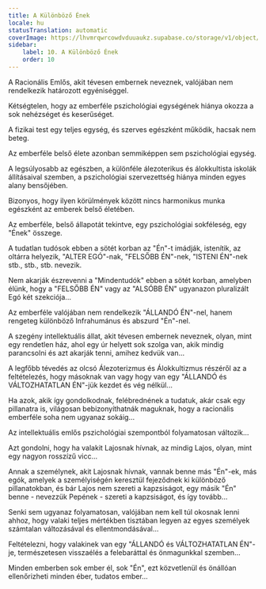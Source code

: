 ```yaml
---
title: A Különböző Ének
locale: hu
statusTranslation: automatic
coverImage: https://lhvmrqwrcowdvduuaukz.supabase.co/storage/v1/object/public/strapi-uploads/small_cover-tratado-de-psicologia-revolucionaria.webp-5e15e1cec4e0ebebcde5d7fc7565d8fd.webp
sidebar:
    label: 10. A Különböző Ének
    order: 10
---
```

A Racionális Emlős, akit tévesen embernek neveznek, valójában nem rendelkezik határozott egyéniséggel.

Kétségtelen, hogy az emberféle pszichológiai egységének hiánya okozza a sok nehézséget és keserűséget.

A fizikai test egy teljes egység, és szerves egészként működik, hacsak nem beteg.

Az emberféle belső élete azonban semmiképpen sem pszichológiai egység.

A legsúlyosabb az egészben, a különféle álezoterikus és álokkultista iskolák állításaival szemben, a pszichológiai szervezettség hiánya minden egyes alany bensőjében.

Bizonyos, hogy ilyen körülmények között nincs harmonikus munka egészként az emberek belső életében.

Az emberféle, belső állapotát tekintve, egy pszichológiai sokféleség, egy "Ének" összege.

A tudatlan tudósok ebben a sötét korban az "Én"-t imádják, istenítik, az oltárra helyezik, "ALTER EGÓ"-nak, "FELSŐBB ÉN"-nek, "ISTENI ÉN"-nek stb., stb., stb. nevezik.

Nem akarják észrevenni a "Mindentudók" ebben a sötét korban, amelyben élünk, hogy a "FELSŐBB ÉN" vagy az "ALSÓBB ÉN" ugyanazon pluralizált Egó két szekciója...

Az emberféle valójában nem rendelkezik "ÁLLANDÓ ÉN"-nel, hanem rengeteg különböző Infrahumánus és abszurd "Én"-nel.

A szegény intellektuális állat, akit tévesen embernek neveznek, olyan, mint egy rendetlen ház, ahol egy úr helyett sok szolga van, akik mindig parancsolni és azt akarják tenni, amihez kedvük van...

A legfőbb tévedés az olcsó Álezoterizmus és Álokkultizmus részéről az a feltételezés, hogy másoknak van vagy hogy van egy "ÁLLANDÓ és VÁLTOZHATATLAN ÉN"-jük kezdet és vég nélkül...

Ha azok, akik így gondolkodnak, felébrednének a tudatuk, akár csak egy pillanatra is, világosan bebizonyíthatnák maguknak, hogy a racionális emberféle soha nem ugyanaz sokáig...

Az intellektuális emlős pszichológiai szempontból folyamatosan változik...

Azt gondolni, hogy ha valakit Lajosnak hívnak, az mindig Lajos, olyan, mint egy nagyon rosszízű vicc...

Annak a személynek, akit Lajosnak hívnak, vannak benne más "Én"-ek, más egók, amelyek a személyiségén keresztül fejeződnek ki különböző pillanatokban, és bár Lajos nem szereti a kapzsiságot, egy másik "Én" benne - nevezzük Pepének - szereti a kapzsiságot, és így tovább...

Senki sem ugyanaz folyamatosan, valójában nem kell túl okosnak lenni ahhoz, hogy valaki teljes mértékben tisztában legyen az egyes személyek számtalan változásával és ellentmondásával...

Feltételezni, hogy valakinek van egy "ÁLLANDÓ és VÁLTOZHATATLAN ÉN"-je, természetesen visszaélés a felebaráttal és önmagunkkal szemben...

Minden emberben sok ember él, sok "Én", ezt közvetlenül és önállóan ellenőrizheti minden éber, tudatos ember...

